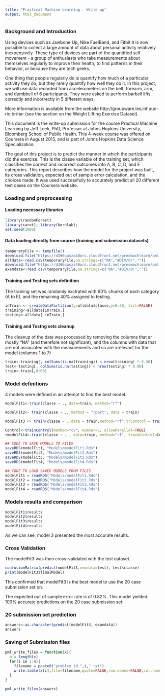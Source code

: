```yaml
---
title: "Practical Machine Learning - Write up"
output: html_document
---
```


### Background and Introduction
Using devices such as Jawbone Up, Nike FuelBand, and Fitbit it is now possible to collect a large amount of data about personal activity relatively inexpensively. These type of devices are part of the quantified self movement - a group of enthusiasts who take measurements about themselves regularly to improve their health, to find patterns in their behavior, or because they are tech geeks.

One thing that people regularly do is quantify how much of a particular activity they do, but they rarely quantify how well they do it. In this project, we will use data recorded from accelerometers on the belt, forearm, arm, and dumbbell of 6 participants. They were asked to perform barbell lifts correctly and incorrectly in 5 different ways.

More information is available from the website http://groupware.les.inf.puc-rio.br/har (see the section on the Weight Lifting Exercise Dataset).

This document is the write-up submission for the course Practical Machine Learning by Jeff Leek, PhD, Professor at Johns Hopkins University, Bloomberg School of Public Health. This 4-week course was offered on Coursera in August 2015, and is part of Johns Hopkins Data Science Specialization.

The goal of this project is to predict the manner in which the participants did the exercise. This is the classe variable of the training set, which classifies the correct and incorrect outcomes into A, B, C, D, and E categories. This report describes how the model for the project was built, its cross validation, expected out of sample error calculation, and the choices made. It was used successfully to accurately predict all 20 different test cases on the Coursera website.

### Loading and preprocessing
#### Loading necessary libraries
```r
library(randomForest)
library(caret); library(kernlab); 
set.seed(1000)
```

#### Data loading directly from source (training and submission datasets)

```r
temporaryFile <- tempfile()
download.file("https://d396qusza40orc.cloudfront.net/predmachlearn/pml-training.csv",destfile=temporaryFile, method="curl")
alldata<-read.csv(temporaryFile,na.strings=c("NA","#DIV/0!",""))
download.file("https://d396qusza40orc.cloudfront.net/predmachlearn/pml-testing.csv",destfile=temporaryFile, method="curl")
examdata<-read.csv(temporaryFile,na.strings=c("NA","#DIV/0!",""))
```


#### Training and Testing sets definition
The training set was randomly exctrated with 60% chunks of each category (A to E), and the remaining 40% assigned to testing.
```r
inTrain <- createDataPartition(y=alldata$classe,p=0.60, list=FALSE)
training<-alldata[inTrain,]
testing<-alldata[-inTrain,]
``` 
#### Training and Testng sets cleanup
The cleanup of the data was processed by removing the columns that ar mostly "NA" (and therefore not significant), and the columns with data that are not associated with the measurements and so are irrelevant for the model (columns 1 to 7)
```r
train<-training[, colSums(is.na(training)) < nrow(training) * 0.90]
test<-testing[, colSums(is.na(testing)) < nrow(testing) * 0.90]
train<-train[,8:60]
```

### Model definitions
4 models were defined in an attempt to find the best model.
```r
modelFit1<-train(classe ~ ., data=train, method="rf")

modelFit2<- train(classe ~ ., method = "rpart", data = train)

modelFit3 <- train(classe ~ .,data = train,method="rf",trControl = trainControl(method = "cv", number = 4),prox = TRUE,allowParallel = TRUE)

Control<-trainControl(method="cv", number=5, allowParallel=TRUE)
rmodelFit4<-train(classe ~ . , data=train, method="rf", trainControl=Control)
```

```r
## CODE TO SAVE MODELS TO FILES
saveRDS(modelFit1, "Models/modelFit1.Rds")
saveRDS(modelFit2, "Models/modelFit2.Rds")
saveRDS(modelFit3, "Models/modelFit3.Rds")
saveRDS(modelFit4, "Models/modelFit4.Rds")
```
```r
## CODE TO LOAD SAVED MODELS FROM FILES
modelFit1 = readRDS("Models/modelFit1.Rds")
modelFit2 = readRDS("Models/modelFit2.Rds")
modelFit3 = readRDS("Models/modelFit3.Rds")
modelFit4 = readRDS("Models/modelFit4.Rds")
```
### Models results and comparison
```r
modelFit1$results
modelFit2$results
modelFit3$results
modelFit4$results
```

As we can see, model 3 presented the most accurate results.

### Cross Validation
The modelFit3 was then cross-validated with the test dataset.
```r
confusionMatrix(predict(modelFit3,newdata=test), test$classe)
print(modelFit3$finalModel)
```

This confirmed that modelFit3 is the best model to use the 20 case submission set on. 
  
  
The expected out of sample error rate is of 0.82%. This model yielded 100% accurate predictions on the 20 case submission set:

### 20 submission set prediction
```r
answers<-as.character(predict(modelFit3, examdata))
answers
```

### Saving of Submission files
```r
pml_write_files = function(x){
  n = length(x)
  for(i in 1:n){
    filename = paste0("problem_id_",i,".txt")
    write.table(x[i],file=filename,quote=FALSE,row.names=FALSE,col.names=FALSE)
  }
}

pml_write_files(answers)
```